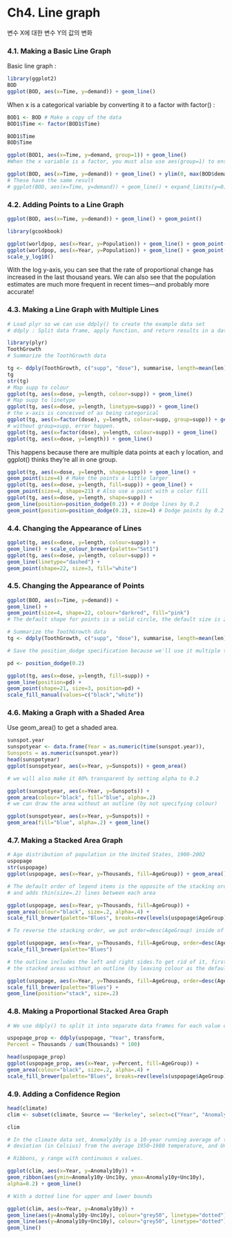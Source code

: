 Ch4. Line graph
========================================================
변수 X에 대한 변수 Y의 값의 변화

### 4.1. Making a Basic Line Graph

Basic line graph :

```r
library(ggplot2)
BOD
ggplot(BOD, aes(x=Time, y=demand)) + geom_line()

```

When x is a categorical variable by converting it to a factor with factor() :

```r
BOD1 <- BOD # Make a copy of the data
BOD1$Time <- factor(BOD1$Time)

BOD1$Time
BOD$Time

ggplot(BOD1, aes(x=Time, y=demand, group=1)) + geom_line()
#When the x variable is a factor, you must also use aes(group=1) to ensure that ggplot() knows that the data points belong together and should be connected with a line :
```

```r
ggplot(BOD, aes(x=Time, y=demand)) + geom_line() + ylim(0, max(BOD$demand))
# These have the same result
# ggplot(BOD, aes(x=Time, y=demand)) + geom_line() + expand_limits(y=0)
```
### 4.2. Adding Points to a Line Graph
```r
ggplot(BOD, aes(x=Time, y=demand)) + geom_line() + geom_point()

library(gcookbook)

ggplot(worldpop, aes(x=Year, y=Population)) + geom_line() + geom_point()
ggplot(worldpop, aes(x=Year, y=Population)) + geom_line() + geom_point() +
scale_y_log10()
```

With the log y-axis, you can see that the rate of proportional change has increased in the last thousand years. We can also see that the population estimates are much more frequent in recent times—and probably more accurate!


### 4.3. Making a Line Graph with Multiple Lines
```r
# Load plyr so we can use ddply() to create the example data set
# ddply : Split data frame, apply function, and return results in a data frame

library(plyr)
ToothGrowth
# Summarize the ToothGrowth data

tg <- ddply(ToothGrowth, c("supp", "dose"), summarise, length=mean(len))
tg
str(tg)
# Map supp to colour
ggplot(tg, aes(x=dose, y=length, colour=supp)) + geom_line()
# Map supp to linetype
ggplot(tg, aes(x=dose, y=length, linetype=supp)) + geom_line()
# the x-axis is conceived of as being categorical
ggplot(tg, aes(x=factor(dose), y=length, colour=supp, group=supp)) + geom_line()
# without group=supp, error happen.
ggplot(tg, aes(x=factor(dose), y=length, colour=supp)) + geom_line()
ggplot(tg, aes(x=dose, y=length)) + geom_line()
```

This happens because there are multiple data points at each y location, and ggplot() thinks they’re all in one group.

```r
ggplot(tg, aes(x=dose, y=length, shape=supp)) + geom_line() +
geom_point(size=4) # Make the points a little larger
ggplot(tg, aes(x=dose, y=length, fill=supp)) + geom_line() +
geom_point(size=4, shape=21) # Also use a point with a color fill
ggplot(tg, aes(x=dose, y=length, shape=supp)) +
geom_line(position=position_dodge(0.2)) + # Dodge lines by 0.2
geom_point(position=position_dodge(0.2), size=4) # Dodge points by 0.2
```
### 4.4. Changing the Appearance of Lines
```r
ggplot(tg, aes(x=dose, y=length, colour=supp)) +
geom_line() + scale_colour_brewer(palette="Set1")
ggplot(tg, aes(x=dose, y=length, colour=supp)) +
geom_line(linetype="dashed") +
geom_point(shape=22, size=3, fill="white")

```
### 4.5. Changing the Appearance of Points
```r
ggplot(BOD, aes(x=Time, y=demand)) +
geom_line() +
geom_point(size=4, shape=22, colour="darkred", fill="pink")
# The default shape for points is a solid circle, the default size is 2, and the default colour is "black".

# Summarize the ToothGrowth data
tg <- ddply(ToothGrowth, c("supp", "dose"), summarise, length=mean(len))

# Save the position_dodge specification because we'll use it multiple times

pd <- position_dodge(0.2)

ggplot(tg, aes(x=dose, y=length, fill=supp)) +
geom_line(position=pd) +
geom_point(shape=21, size=3, position=pd) +
scale_fill_manual(values=c("black","white"))

```

### 4.6. Making a Graph with a Shaded Area

Use geom_area() to get a shaded area.
```r
sunspot.year
sunspotyear <- data.frame(Year = as.numeric(time(sunspot.year)),
Sunspots = as.numeric(sunspot.year))
head(sunspotyear)
ggplot(sunspotyear, aes(x=Year, y=Sunspots)) + geom_area()

# we will also make it 80% transparent by setting alpha to 0.2

ggplot(sunspotyear, aes(x=Year, y=Sunspots)) +
geom_area(colour="black", fill="blue", alpha=.2)
# we can draw the area without an outline (by not specifying colour)

ggplot(sunspotyear, aes(x=Year, y=Sunspots)) +
geom_area(fill="blue", alpha=.2) + geom_line()
```

### 4.7. Making a Stacked Area Graph
```r
# Age distribution of population in the United States, 1900-2002
uspopage
str(uspopage)
ggplot(uspopage, aes(x=Year, y=Thousands, fill=AgeGroup)) + geom_area()

# The default order of legend items is the opposite of the stacking order
# and adds thin(size=.2) lines between each area

ggplot(uspopage, aes(x=Year, y=Thousands, fill=AgeGroup)) +
geom_area(colour="black", size=.2, alpha=.4) +
scale_fill_brewer(palette="Blues", breaks=rev(levels(uspopage$AgeGroup)))

# To reverse the stacking order, we put order=desc(AgeGroup) inside of aes()

ggplot(uspopage, aes(x=Year, y=Thousands, fill=AgeGroup, order=desc(AgeGroup))) + geom_area(colour="black", size=.2, alpha=.4) +
scale_fill_brewer(palette="Blues")

# the outline includes the left and right sides.To get rid of it, first draw
# the stacked areas without an outline (by leaving colour as the default NA value), and then add a geom_line() on top:

ggplot(uspopage, aes(x=Year, y=Thousands, fill=AgeGroup, order=desc(AgeGroup))) + geom_area(colour=NA, alpha=.4) +
scale_fill_brewer(palette="Blues") +
geom_line(position="stack", size=.2)
```

### 4.8. Making a Proportional Stacked Area Graph

```r

# We use ddply() to split it into separate data frames for each value of Year, then apply the transform() function to each piece and calculate the Percent for each piece

uspopage_prop <- ddply(uspopage, "Year", transform,
Percent = Thousands / sum(Thousands) * 100)

head(uspopage_prop)
ggplot(uspopage_prop, aes(x=Year, y=Percent, fill=AgeGroup)) +
geom_area(colour="black", size=.2, alpha=.4) +
scale_fill_brewer(palette="Blues", breaks=rev(levels(uspopage$AgeGroup)))

```

### 4.9. Adding a Confidence Region
```r
head(climate)
clim <- subset(climate, Source == "Berkeley", select=c("Year", "Anomaly10y", "Unc10y"))

clim

# In the climate data set, Anomaly10y is a 10-year running average of the 
# deviation (in Celsius) from the average 1950~1980 temperature, and Unc10y is the 95% confidence interval.

# Ribbons, y range with continuous x values.

ggplot(clim, aes(x=Year, y=Anomaly10y)) +
geom_ribbon(aes(ymin=Anomaly10y-Unc10y, ymax=Anomaly10y+Unc10y),
alpha=0.2) + geom_line()

# With a dotted line for upper and lower bounds

ggplot(clim, aes(x=Year, y=Anomaly10y)) +
geom_line(aes(y=Anomaly10y-Unc10y), colour="grey50", linetype="dotted") +
geom_line(aes(y=Anomaly10y+Unc10y), colour="grey50", linetype="dotted") +
geom_line()
```
